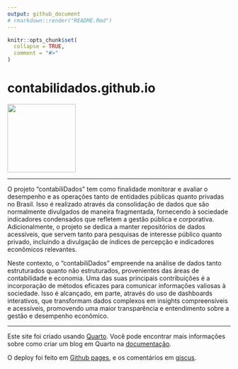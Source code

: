 ```yaml
---
output: github_document
# rmarkdown::render("README.Rmd")
---
```


<!-- README.md is generated from README.Rmd. Please edit that file -->

```r
knitr::opts_chunk$set(
  collapse = TRUE,
  comment = "#>"
)
```

# contabilidados.github.io

<!-- badges: start -->

<!-- badges: end -->

![](posts/dados/instalacntdd/instalacntdd_logo.png){width="154"}

------------------------------------------------------------------------

O projeto "contabiliDados" tem como finalidade monitorar e avaliar o desempenho e as operações tanto de entidades públicas quanto privadas no Brasil. Isso é realizado através da consolidação de dados que são normalmente divulgados de maneira fragmentada, fornecendo à sociedade indicadores condensados que refletem a gestão pública e corporativa. Adicionalmente, o projeto se dedica a manter repositórios de dados acessíveis, que servem tanto para pesquisas de interesse público quanto privado, incluindo a divulgação de índices de percepção e indicadores econômicos relevantes.

Neste contexto, o "contabiliDados" empreende na análise de dados tanto estruturados quanto não estruturados, provenientes das áreas de contabilidade e economia. Uma das suas principais contribuições é a incorporação de métodos eficazes para comunicar informações valiosas à sociedade. Isso é alcançado, em parte, através do uso de dashboards interativos, que transformam dados complexos em insights compreensíveis e acessíveis, promovendo uma maior transparência e entendimento sobre a gestão e desempenho econômico.

------------------------------------------------------------------------

Este site foi criado usando [Quarto](https://quarto.org/). Você pode encontrar mais informações sobre como criar um blog em Quarto na [documentação](https://quarto.org/docs/websites/website-blog.html).

O deploy foi feito em [Github pages](https://pages.github.com//), e os comentários em [giscus](https://giscus.app/).
